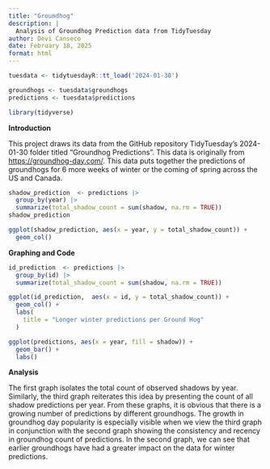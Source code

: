 ```yaml
---
title: "Groundhog"
description: |
  Analysis of Groundhog Prediction data from TidyTuesday
author: Devi Canseco
date: February 18, 2025
format: html
---
```


```r

tuesdata <- tidytuesdayR::tt_load('2024-01-30')

groundhogs <- tuesdata$groundhogs
predictions <- tuesdata$predictions

library(tidyverse)
```

**Introduction**

This project draws its data from the GitHub repository TidyTuesday's 2024-01-30 folder titled "Groundhog Predictions". This data is originally from <https://groundhog-day.com/>. This data puts together the predictions of groundhogs for 6 more weeks of winter or the coming of spring across the US and Canada.

```r
shadow_prediction  <- predictions |>
  group_by(year) |>
  summarize(total_shadow_count = sum(shadow, na.rm = TRUE))
shadow_prediction

ggplot(shadow_prediction, aes(x = year, y = total_shadow_count)) +
  geom_col()


```

**Graphing and Code**

```r
id_prediction  <- predictions |>
  group_by(id) |>
  summarize(total_shadow_count = sum(shadow, na.rm = TRUE))

ggplot(id_prediction,  aes(x = id, y = total_shadow_count)) +
  geom_col() +
  labs(
    title = "Longer winter predictions per Ground Hog"
  )

ggplot(predictions, aes(x = year, fill = shadow)) +
  geom_bar() +
  labs()
```

**Analysis**

The first graph isolates the total count of observed shadows by year. Similarly, the third graph reiterates this idea by presenting the count of all shadow predictions per year. From these graphs, it is obvious that there is a growing number of predictions by different groundhogs. The growth in groundhog day popularity is especially visible when we view the third graph in conjunction with the second graph showing the consistency and recency in groundhog count of predictions. In the second graph, we can see that earlier groundhogs have had a greater impact on the data for winter predictions.
